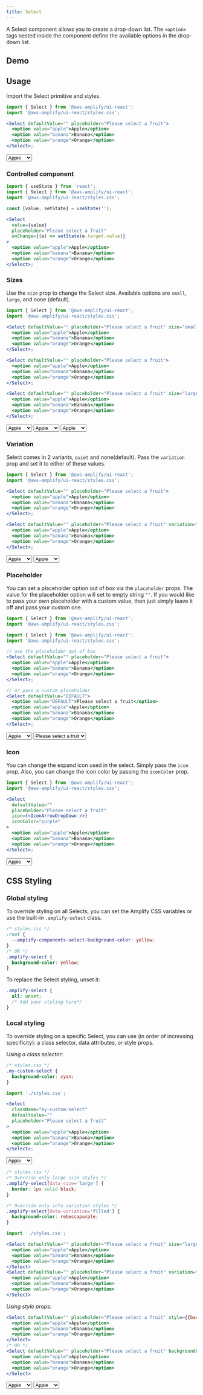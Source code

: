 ```yaml
---
title: Select
---
```



A Select component allows you to create a drop-down list. The `<option>` tags nested inside the component define the available options in the drop-down list.

## Demo

<Example>
  <SelectDemo />
</Example>

## Usage

Import the Select primitive and styles.

```jsx
import { Select } from '@aws-amplify/ui-react';
import '@aws-amplify/ui-react/styles.css';

<Select defaultValue="" placeholder="Please select a fruit">
  <option value="apple">Apple</option>
  <option value="banana">Banana</option>
  <option value="orange">Orange</option>
</Select>;
```

<Example>
  <Select defaultValue="" placeholder="Please select a fruit">
    <option value="apple">Apple</option>
    <option value="banana">Banana</option>
    <option value="orange">Orange</option>
  </Select>
</Example>

### Controlled component

```jsx
import { useState } from 'react';
import { Select } from '@aws-amplify/ui-react';
import '@aws-amplify/ui-react/styles.css';

const [value, setState] = useState('');

<Select
  value={value}
  placeholder="Please select a fruit"
  onChange={(e) => setState(e.target.value)}
>
  <option value="apple">Apple</option>
  <option value="banana">Banana</option>
  <option value="orange">Orange</option>
</Select>;
```

<Example>
  <ControlledSelect />
</Example>

### Sizes

Use the `size` prop to change the Select size. Available options are `small`, `large`, and none (default).

```jsx
import { Select } from '@aws-amplify/ui-react';
import '@aws-amplify/ui-react/styles.css';

<Select defaultValue="" placeholder="Please select a fruit" size="small">
  <option value="apple">Apple</option>
  <option value="banana">Banana</option>
  <option value="orange">Orange</option>
</Select>;

<Select defaultValue="" placeholder="Please select a fruit">
  <option value="apple">Apple</option>
  <option value="banana">Banana</option>
  <option value="orange">Orange</option>
</Select>;

<Select defaultValue="" placeholder="Please select a fruit" size="large">
  <option value="apple">Apple</option>
  <option value="banana">Banana</option>
  <option value="orange">Orange</option>
</Select>;
```

<Example>
  <Flex direction="column">
    <Select defaultValue="" placeholder="Please select a fruit" size="small">
      <option value="apple">Apple</option>
      <option value="banana">Banana</option>
      <option value="orange">Orange</option>
    </Select>
    <Select defaultValue="" placeholder="Please select a fruit">
      <option value="apple">Apple</option>
      <option value="banana">Banana</option>
      <option value="orange">Orange</option>
    </Select>
    <Select defaultValue="" placeholder="Please select a fruit" size="large">
      <option value="apple">Apple</option>
      <option value="banana">Banana</option>
      <option value="orange">Orange</option>
    </Select>
  </Flex>
</Example>

### Variation

Select comes in 2 variants, `quiet` and none(default). Pass the `variation` prop and set it to either of these values.

```jsx
import { Select } from '@aws-amplify/ui-react';
import '@aws-amplify/ui-react/styles.css';

<Select defaultValue="" placeholder="Please select a fruit">
  <option value="apple">Apple</option>
  <option value="banana">Banana</option>
  <option value="orange">Orange</option>
</Select>;

<Select defaultValue="" placeholder="Please select a fruit" variation="quiet">
  <option value="apple">Apple</option>
  <option value="banana">Banana</option>
  <option value="orange">Orange</option>
</Select>;
```

<Example>
  <Flex direction="column">
    <Select defaultValue="" placeholder="Please select a fruit">
      <option value="apple">Apple</option>
      <option value="banana">Banana</option>
      <option value="orange">Orange</option>
    </Select>
    <Select
      defaultValue=""
      placeholder="Please select a fruit"
      variation="quiet"
    >
      <option value="apple">Apple</option>
      <option value="banana">Banana</option>
      <option value="orange">Orange</option>
    </Select>
  </Flex>
</Example>

### Placeholder

You can set a placeholder option out of box via the `placeholder` props. The value for the placeholder option will set to empty string `""`. If you would like to pass your own placeholder with a custom value, then just simply leave it off and pass your custom one.

```jsx
import { Select } from '@aws-amplify/ui-react';
import '@aws-amplify/ui-react/styles.css';

import { Select } from '@aws-amplify/ui-react';
import '@aws-amplify/ui-react/styles.css';

// use the placeholder out of box
<Select defaultValue="" placeholder="Please select a fruit">
  <option value="apple">Apple</option>
  <option value="banana">Banana</option>
  <option value="orange">Orange</option>
</Select>;

// or pass a custom placeholder
<Select defaultValue="DEFAULT">
  <option value="DEFAULT">Please select a fruit</option>
  <option value="apple">Apple</option>
  <option value="banana">Banana</option>
  <option value="orange">Orange</option>
</Select>;
```

<Example>
  <Flex direction="column">
    <Select defaultValue="" placeholder="Please select a fruit">
      <option value="apple">Apple</option>
      <option value="banana">Banana</option>
      <option value="orange">Orange</option>
    </Select>
    <Select defaultValue="">
      <option value="DEFAULT">Please select a fruit</option>
      <option value="apple">Apple</option>
      <option value="banana">Banana</option>
      <option value="orange">Orange</option>
    </Select>
  </Flex>
</Example>

### Icon

You can change the expand icon used in the select. Simply pass the `icon` prop. Also, you can change the icon color by passing the `iconColor` prop.

```jsx
import { Select } from '@aws-amplify/ui-react';
import '@aws-amplify/ui-react/styles.css';

<Select
  defaultValue=""
  placeholder="Please select a fruit"
  icon={<IconArrowDropDown />}
  iconColor="purple"
>
  <option value="apple">Apple</option>
  <option value="banana">Banana</option>
  <option value="orange">Orange</option>
</Select>;
```

<Example>
  <Select
    defaultValue=""
    placeholder="Please select a fruit"
    icon={<IconArrowDropDown />}
    iconColor="purple"
  >
    <option value="apple">Apple</option>
    <option value="banana">Banana</option>
    <option value="orange">Orange</option>
  </Select>
</Example>

## CSS Styling

### Global styling

To override styling on all Selects, you can set the Amplify CSS variables or use the built-in `.amplify-select` class.

```css
/* styles.css */
:root {
  --amplify-components-select-background-color: yellow;
}
/* OR */
.amplify-select {
  background-color: yellow;
}
```

To replace the Select styling, unset it:

```css
.amplify-select {
  all: unset;
  /* Add your styling here*/
}
```

### Local styling

To override styling on a specific Select, you can use (in order of increasing specificity): a class selector, data attributes, or style props.

_Using a class selector:_

```css
/* styles.css */
.my-custom-select {
  background-color: cyan;
}
```

```jsx
import './styles.css';

<Select
  className="my-custom-select"
  defaultValue=""
  placeholder="Please select a fruit"
>
  <option value="apple">Apple</option>
  <option value="banana">Banana</option>
  <option value="orange">Orange</option>
</Select>;
```

<Example>
  <Select
    className="my-custom-select"
    defaultValue=""
    placeholder="Please select a fruit"
  >
    <option value="apple">Apple</option>
    <option value="banana">Banana</option>
    <option value="orange">Orange</option>
  </Select>
</Example>

```css
/* styles.css */
/* Override only large size styles */
.amplify-select[data-size='large'] {
  border: 1px solid black;
}

/* Override only info variation styles */
.amplify-select[data-variation='filled'] {
  background-color: rebeccapurple;
}
```

```jsx
import './styles.css';

<Select defaultValue="" placeholder="Please select a fruit" size="large">
  <option value="apple">Apple</option>
  <option value="banana">Banana</option>
  <option value="orange">Orange</option>
</Select>
<Select defaultValue="" placeholder="Please select a fruit" variation="filled">
  <option value="apple">Apple</option>
  <option value="banana">Banana</option>
  <option value="orange">Orange</option>
</Select>
```

_Using style props:_

```jsx
<Select defaultValue="" placeholder="Please select a fruit" style={{backgroundColor: 'plum'}}>
  <option value="apple">Apple</option>
  <option value="banana">Banana</option>
  <option value="orange">Orange</option>
</Select>
/* OR */
<Select defaultValue="" placeholder="Please select a fruit" backgroundColor="plum">
  <option value="apple">Apple</option>
  <option value="banana">Banana</option>
  <option value="orange">Orange</option>
</Select>
```

<Example>
  <Flex direction="column">
    <Select
      defaultValue=""
      placeholder="Please select a fruit"
      style={{ backgroundColor: 'plum' }}
    >
      <option value="apple">Apple</option>
      <option value="banana">Banana</option>
      <option value="orange">Orange</option>
    </Select>
    <Select
      defaultValue=""
      placeholder="Please select a fruit"
      backgroundColor="plum"
    >
      <option value="apple">Apple</option>
      <option value="banana">Banana</option>
      <option value="orange">Orange</option>
    </Select>
  </Flex>
</Example>
